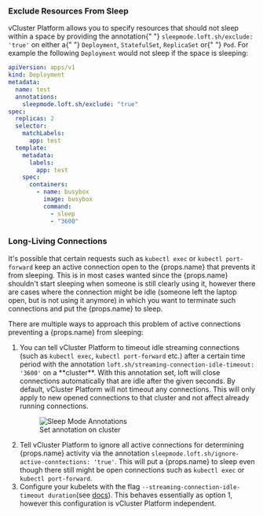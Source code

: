 ### Exclude Resources From Sleep

<p>
  vCluster Platform allows you to specify resources that should not sleep within a
  space by providing the annotation{" "}
  <code>sleepmode.loft.sh/exclude: 'true'</code> on either a{" "}
  <code>Deployment</code>, <code>StatefulSet</code>, <code>ReplicaSet</code> or{" "}
  <code>Pod</code>. For example the following <code>Deployment</code> would not
  sleep if the space is sleeping:
</p>

```yaml
apiVersion: apps/v1
kind: Deployment
metadata:
  name: test
  annotations:
    sleepmode.loft.sh/exclude: "true"
spec:
  replicas: 2
  selector:
    matchLabels:
      app: test
  template:
    metadata:
      labels:
        app: test
    spec:
      containers:
        - name: busybox
          image: busybox
          command:
            - sleep
            - "3600"
```

### Long-Living Connections

<p>It's possible that certain requests such as <code>kubectl exec</code> or <code>kubectl port-forward</code> keep an active connection open to the {props.name} that prevents it from sleeping. This is in most cases wanted since the {props.name} shouldn't start sleeping when someone is still clearly using it, however there are cases where the connection might be idle (someone left the laptop open, but is not using it anymore) in which you want to terminate such connections and put the {props.name} to sleep.</p>
<p>There are multiple ways to approach this problem of active connections preventing a {props.name} from sleeping:</p>
<ol>
<li>You can tell vCluster Platform to timeout idle streaming connections (such as <code>kubectl exec</code>, <code>kubectl port-forward</code> etc.) after a certain time period with the annotation <code>loft.sh/streaming-connection-idle-timeout: '3600'</code> on a **cluster**. With this annotation set, loft will close connections automatically that are idle after the given seconds. By default, vCluster Platform will not timeout any connections. This will only apply to new opened connections to that cluster and not affect already running connections.</li>
<figure class="frame">
    <img src={require("@site/static/media/v1/ui/sleep-mode/sleep-mode-annotations.png").default} alt="Sleep Mode Annotations" />
    <figcaption>Set annotation on cluster</figcaption>
</figure>

<li>Tell vCluster Platform to ignore all active connections for determining {props.name} activity via the annotation <code>sleepmode.loft.sh/ignore-active-conntections: 'true'</code>. This will put a {props.name} to sleep even though there still might be open connections such as <code>kubectl exec</code> or <code>kubectl port-forward</code>.</li>
<li>Configure your kubelets with the flag <code>--streaming-connection-idle-timeout duration</code>(see <a href="https://kubernetes.io/docs/reference/command-line-tools-reference/kubelet/">docs</a>). This behaves essentially as option 1, however this configuration is vCluster Platform independent.</li>
</ol>
